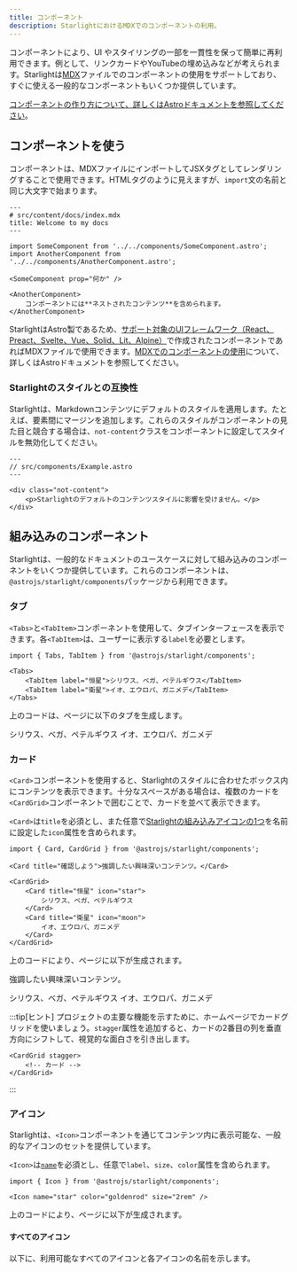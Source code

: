```yaml
---
title: コンポーネント
description: StarlightにおけるMDXでのコンポーネントの利用。
---
```


コンポーネントにより、UI やスタイリングの一部を一貫性を保って簡単に再利用できます。例として、リンクカードやYouTubeの埋め込みなどが考えられます。Starlightは[MDX](https://mdxjs.com/)ファイルでのコンポーネントの使用をサポートしており、すぐに使える一般的なコンポーネントもいくつか提供しています。

[コンポーネントの作り方について、詳しくはAstroドキュメントを参照してください](https://docs.astro.build/ja/core-concepts/astro-components/)。

## コンポーネントを使う

コンポーネントは、MDXファイルにインポートしてJSXタグとしてレンダリングすることで使用できます。HTMLタグのように見えますが、`import`文の名前と同じ大文字で始まります。

```mdx
---
# src/content/docs/index.mdx
title: Welcome to my docs
---

import SomeComponent from '../../components/SomeComponent.astro';
import AnotherComponent from '../../components/AnotherComponent.astro';

<SomeComponent prop="何か" />

<AnotherComponent>
	コンポーネントには**ネストされたコンテンツ**を含められます。
</AnotherComponent>
```

StarlightはAstro製であるため、[サポート対象のUIフレームワーク（React、Preact、Svelte、Vue、Solid、Lit、Alpine）](https://docs.astro.build/ja/core-concepts/framework-components/)で作成されたコンポーネントであればMDXファイルで使用できます。[MDXでのコンポーネントの使用](https://docs.astro.build/ja/guides/markdown-content/#using-components-in-mdx)について、詳しくはAstroドキュメントを参照してください。

### Starlightのスタイルとの互換性

Starlightは、Markdownコンテンツにデフォルトのスタイルを適用します。たとえば、要素間にマージンを追加します。これらのスタイルがコンポーネントの見た目と競合する場合は、`not-content`クラスをコンポーネントに設定してスタイルを無効化してください。

```astro
---
// src/components/Example.astro
---

<div class="not-content">
	<p>Starlightのデフォルトのコンテンツスタイルに影響を受けません。</p>
</div>
```

## 組み込みのコンポーネント

Starlightは、一般的なドキュメントのユースケースに対して組み込みのコンポーネントをいくつか提供しています。これらのコンポーネントは、`@astrojs/starlight/components`パッケージから利用できます。

### タブ


`<Tabs>`と`<TabItem>`コンポーネントを使用して、タブインターフェースを表示できます。各`<TabItem>`は、ユーザーに表示する`label`を必要とします。

```mdx
import { Tabs, TabItem } from '@astrojs/starlight/components';

<Tabs>
	<TabItem label="恒星">シリウス、ベガ、ペテルギウス</TabItem>
	<TabItem label="衛星">イオ、エウロパ、ガニメデ</TabItem>
</Tabs>
```

上のコードは、ページに以下のタブを生成します。

<Tabs>
	<TabItem label="恒星">シリウス、ベガ、ペテルギウス</TabItem>
	<TabItem label="衛星">イオ、エウロパ、ガニメデ</TabItem>
</Tabs>

### カード


`<Card>`コンポーネントを使用すると、Starlightのスタイルに合わせたボックス内にコンテンツを表示できます。十分なスペースがある場合は、複数のカードを`<CardGrid>`コンポーネントで囲むことで、カードを並べて表示できます。

`<Card>`は`title`を必須とし、また任意で[Starlightの組み込みアイコンの1つ](#すべてのアイコン)を名前に設定した`icon`属性を含められます。

```mdx
import { Card, CardGrid } from '@astrojs/starlight/components';

<Card title="確認しよう">強調したい興味深いコンテンツ。</Card>

<CardGrid>
	<Card title="恒星" icon="star">
		シリウス、ベガ、ペテルギウス
	</Card>
	<Card title="衛星" icon="moon">
		イオ、エウロパ、ガニメデ
	</Card>
</CardGrid>
```

上のコードにより、ページに以下が生成されます。

<Card title="確認しよう">強調したい興味深いコンテンツ。</Card>

<CardGrid>
	<Card title="恒星" icon="star">
		シリウス、ベガ、ペテルギウス
	</Card>
	<Card title="衛星" icon="moon">
		イオ、エウロパ、ガニメデ
	</Card>
</CardGrid>

:::tip[ヒント]
プロジェクトの主要な機能を示すために、ホームページでカードグリッドを使いましょう。`stagger`属性を追加すると、カードの2番目の列を垂直方向にシフトして、視覚的な面白さを引き出します。

```astro
<CardGrid stagger>
	<!-- カード -->
</CardGrid>
```

:::

### アイコン


Starlightは、`<Icon>`コンポーネントを通じてコンテンツ内に表示可能な、一般的なアイコンのセットを提供しています。

`<Icon>`は[`name`](#すべてのアイコン)を必須とし、任意で`label`、`size`、`color`属性を含められます。

```mdx
import { Icon } from '@astrojs/starlight/components';

<Icon name="star" color="goldenrod" size="2rem" />
```

上のコードにより、ページに以下が生成されます。

<Icon name="star" color="goldenrod" size="2rem" />

#### すべてのアイコン

以下に、利用可能なすべてのアイコンと各アイコンの名前を示します。

<IconsList />
